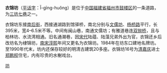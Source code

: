 {{文物保护单位
| 级别 = 全国
| 图片 = 衣锦坊-三坊七巷.jpg
| 名称 = 三坊七巷和朱紫坊建筑群
| 编号 = 6-583
| 分类 = 古建筑
| 时代 = [[明|明]]至[[中華民國|民国]]
| 所在 = [[福建省|福建省]][[福州市|福州市]]
| 登录 = 2006年
| Cat = 福建全国重点文物保护单位
}}
'''衣锦坊'''（[[平话字|平话字]]：Ĭ-gīng-huŏng）是位于[[中国|中国]][[福建省|福建省]][[福州市|福州市]][[鼓楼区_(福州市)|鼓楼区]]的一条道路，为[[三坊七巷|三坊七巷]]之一。

衣锦坊东接[[南后街|南后街]]，西接通湖路到馆驿桥，南北分别与[[文儒坊|文儒坊]]、[[杨桥路|杨桥路]]平行，长395米，宽4–6.5米不等。中间有闽山巷，南通文儒坊；有雅道巷连[[双抛桥|双抛桥]]，且与柏林坊、水流湾相通。旧名通潮巷，因[[宋代|宋代]]陆蕴、陆藻兄弟外出为官，衣锦还乡后改坊名为棣锦坊，[[南宋|南宋]][[淳熙|淳熙]]年间又更名为衣锦坊。1984年在坊东口建地名牌坊。至1990年代末，坊内还保存较好的明清古建筑20多座。衣锦坊16号为[[清|清]][[嘉庆|嘉庆]]进士[[郑鹏程|郑鹏程]]住宅，内有珍贵的水榭戏台。

{{福建全国重点文物保护单位}}
[[Category:三坊七巷|坊]]